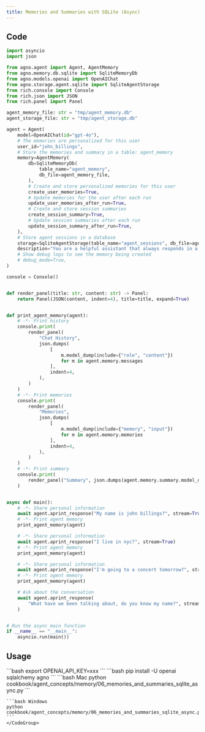 ```yaml
---
title: Memories and Summaries with SQLite (Async)
---
```


## Code

```python
import asyncio
import json

from agno.agent import Agent, AgentMemory
from agno.memory.db.sqlite import SqliteMemoryDb
from agno.models.openai import OpenAIChat
from agno.storage.agent.sqlite import SqliteAgentStorage
from rich.console import Console
from rich.json import JSON
from rich.panel import Panel

agent_memory_file: str = "tmp/agent_memory.db"
agent_storage_file: str = "tmp/agent_storage.db"

agent = Agent(
    model=OpenAIChat(id="gpt-4o"),
    # The memories are personalized for this user
    user_id="john_billings",
    # Store the memories and summary in a table: agent_memory
    memory=AgentMemory(
        db=SqliteMemoryDb(
            table_name="agent_memory",
            db_file=agent_memory_file,
        ),
        # Create and store personalized memories for this user
        create_user_memories=True,
        # Update memories for the user after each run
        update_user_memories_after_run=True,
        # Create and store session summaries
        create_session_summary=True,
        # Update session summaries after each run
        update_session_summary_after_run=True,
    ),
    # Store agent sessions in a database
    storage=SqliteAgentStorage(table_name="agent_sessions", db_file=agent_storage_file),
    description="You are a helpful assistant that always responds in a polite, upbeat and positive manner.",
    # Show debug logs to see the memory being created
    # debug_mode=True,
)

console = Console()


def render_panel(title: str, content: str) -> Panel:
    return Panel(JSON(content, indent=4), title=title, expand=True)


def print_agent_memory(agent):
    # -*- Print history
    console.print(
        render_panel(
            "Chat History",
            json.dumps(
                [
                    m.model_dump(include={"role", "content"})
                    for m in agent.memory.messages
                ],
                indent=4,
            ),
        )
    )
    # -*- Print memories
    console.print(
        render_panel(
            "Memories",
            json.dumps(
                [
                    m.model_dump(include={"memory", "input"})
                    for m in agent.memory.memories
                ],
                indent=4,
            ),
        )
    )
    # -*- Print summary
    console.print(
        render_panel("Summary", json.dumps(agent.memory.summary.model_dump(), indent=4))
    )


async def main():
    # -*- Share personal information
    await agent.aprint_response("My name is john billings?", stream=True)
    # -*- Print agent memory
    print_agent_memory(agent)

    # -*- Share personal information
    await agent.aprint_response("I live in nyc?", stream=True)
    # -*- Print agent memory
    print_agent_memory(agent)

    # -*- Share personal information
    await agent.aprint_response("I'm going to a concert tomorrow?", stream=True)
    # -*- Print agent memory
    print_agent_memory(agent)

    # Ask about the conversation
    await agent.aprint_response(
        "What have we been talking about, do you know my name?", stream=True
    )


# Run the async main function
if __name__ == "__main__":
    asyncio.run(main())
```

## Usage

<Steps>
  <Snippet file="create-venv-step.mdx" />

  <Step title="Set your API key">
    ```bash
    export OPENAI_API_KEY=xxx
    ```
  </Step>

  <Step title="Install libraries">
    ```bash
    pip install -U openai sqlalchemy agno
    ```
  </Step>

  <Step title="Run Agent">
    <CodeGroup>
    ```bash Mac
    python cookbook/agent_concepts/memory/06_memories_and_summaries_sqlite_async.py
    ```

    ```bash Windows
    python cookbook/agent_concepts/memory/06_memories_and_summaries_sqlite_async.py
    ```
    </CodeGroup>
  </Step>
</Steps>